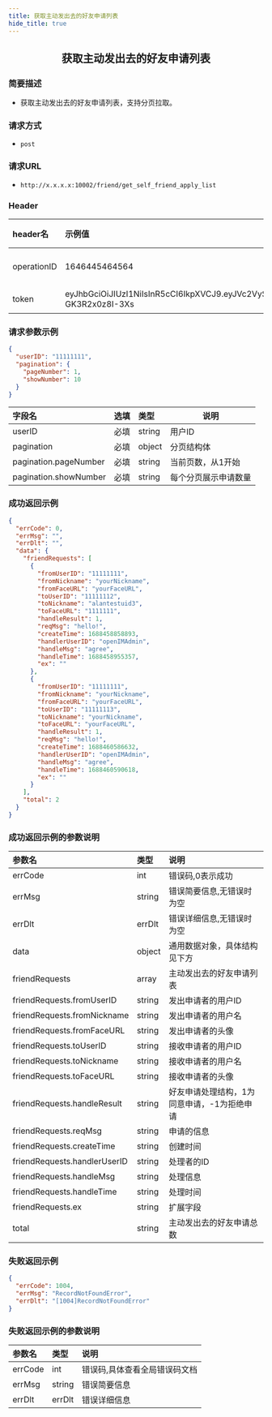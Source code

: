 ```yaml
---
title: 获取主动发出去的好友申请列表
hide_title: true
---
```


<center>

## 获取主动发出去的好友申请列表

</center>

### 简要描述
- 获取主动发出去的好友申请列表，支持分页拉取。
### 请求方式
- `post` 
### 请求URL
- `http://x.x.x.x:10002/friend/get_self_friend_apply_list` 


### Header
|header名|示例值|选填|类型|说明|
|:----    |:-------    |:--- |---|------      |
|operationID|1646445464564|必填|string|operationID用于全局链路追踪|
|token|eyJhbGciOiJIUzI1NiIsInR5cCI6IkpXVCJ9.eyJVc2VySUQiOiJvcGVuSU02NTQzMjEiLCJQbGF0Zm9ybUlEIjowLCJleHAiOjE2OTY0OTE4NTAsIm5iZiI6MTY4ODcxNTU1MCwiaWF0IjoxNjg4NzE1ODUwfQ.Mfhg3OiRtJY48rZbKWecNeydnHWW-GK3R2x0z8I-3Xs|必填|string|管理员token|


### 请求参数示例


```json
{
  "userID": "11111111",
  "pagination": {
    "pageNumber": 1,
    "showNumber": 10
  }
}
```
|字段名|选填|类型|说明|
|:----    |:-------    |:--- |---|
|userID|必填|string|用户ID|
|pagination|必填|object|分页结构体|
|pagination.pageNumber|必填|string|当前页数，从1开始|
|pagination.showNumber|必填|string|每个分页展示申请数量|
### 成功返回示例


```json
{
  "errCode": 0,
  "errMsg": "",
  "errDlt": "",
  "data": {
    "friendRequests": [
      {
        "fromUserID": "11111111",
        "fromNickname": "yourNickname",
        "fromFaceURL": "yourFaceURL",
        "toUserID": "11111112",
        "toNickname": "alantestuid3",
        "toFaceURL": "1111111",
        "handleResult": 1,
        "reqMsg": "hello!",
        "createTime": 1688458858893,
        "handlerUserID": "openIMAdmin",
        "handleMsg": "agree",
        "handleTime": 1688458955357,
        "ex": ""
      },
      {
        "fromUserID": "11111111",
        "fromNickname": "yourNickname",
        "fromFaceURL": "yourFaceURL",
        "toUserID": "11111113",
        "toNickname": "yourNickname",
        "toFaceURL": "yourFaceURL",
        "handleResult": 1,
        "reqMsg": "hello!",
        "createTime": 1688460586632,
        "handlerUserID": "openIMAdmin",
        "handleMsg": "agree",
        "handleTime": 1688460590618,
        "ex": ""
      }
    ],
    "total": 2
  }
}
```
### 成功返回示例的参数说明


|参数名|类型|说明|
|:----    |:-------    |:--- |
|errCode|int|错误码,0表示成功|
|errMsg|string|错误简要信息,无错误时为空|
|errDlt|errDlt|错误详细信息,无错误时为空|
|data|object|通用数据对象，具体结构见下方|
|friendRequests|array|主动发出去的好友申请列表|
|friendRequests.fromUserID|string|发出申请者的用户ID|
|friendRequests.fromNickname|string|发出申请者的用户名|
|friendRequests.fromFaceURL|string|发出申请者的头像|
|friendRequests.toUserID|string|接收申请者的用户ID|
|friendRequests.toNickname|string|接收申请者的用户名|
|friendRequests.toFaceURL|string|接收申请者的头像|
|friendRequests.handleResult|string|好友申请处理结构，1为同意申请，-1为拒绝申请|
|friendRequests.reqMsg|string|申请的信息|
|friendRequests.createTime|string|创建时间|
|friendRequests.handlerUserID|string|处理者的ID|
|friendRequests.handleMsg|string|处理信息|
|friendRequests.handleTime|string|处理时间|
|friendRequests.ex|string|扩展字段|
|total|string|主动发出去的好友申请总数|
### 失败返回示例


```json
{
  "errCode": 1004,
  "errMsg": "RecordNotFoundError",
  "errDlt": "[1004]RecordNotFoundError"
}
```
### 失败返回示例的参数说明


|参数名|类型|说明|
|:----    |:-------    |:--- |
|errCode|int|错误码,具体查看全局错误码文档|
|errMsg|string|错误简要信息|
|errDlt|errDlt|错误详细信息|

